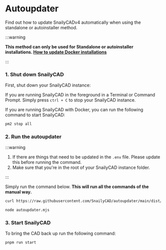 
# Autoupdater

Find out how to update SnailyCADv4 automatically when using the standalone or autoinstaller method.

:::warning

**This method can only be used for Standalone or autoinstaller installations. [How to update Docker installations](/docs/installations/updating/methods/docker)**

:::

### 1. Shut down SnailyCAD

First, shut down your SnailyCAD instance:

<Tabs groupId="running-method">
  <TabItem value="terminal" label="Terminal/Command Prompt" default>

If you are running SnailyCAD in the foreground in a Terminal or Command Prompt. Simply press `ctrl + C` to stop your SnailyCAD instance.

  </TabItem>
  <TabItem value="pm2" label="pm2">
If you are running SnailyCAD with Docker, you can run the following command to start SnailyCAD:

```bash
pm2 stop all
```

  </TabItem>
</Tabs>

### 2. Run the autoupdater

:::warning

1. If there are things that need to be updated in the `.env` file. Please update this before running
   the command.
2. Make sure that you're in the root of your SnailyCAD instance folder.

:::

Simply run the command below. **This will run all the commands of the manual way.**

```bash
curl https://raw.githubusercontent.com/SnailyCAD/autoupdater/main/dist/index.js > autoupdater.mjs

node autoupdater.mjs
```

### 3. Start SnailyCAD

To bring the CAD back up run the following command:

```bash
pnpm run start
```
